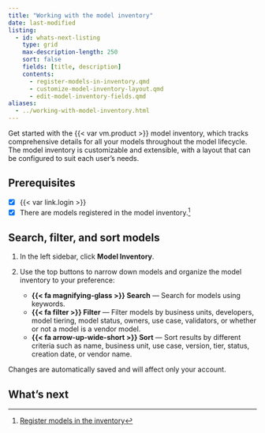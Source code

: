 ```yaml
---
title: "Working with the model inventory"
date: last-modified
listing:
  - id: whats-next-listing
    type: grid
    max-description-length: 250
    sort: false
    fields: [title, description]
    contents:
      - register-models-in-inventory.qmd
      - customize-model-inventory-layout.qmd
      - edit-model-inventory-fields.qmd
aliases:
  - ../working-with-model-inventory.html
---
```


Get started with the {{< var vm.product >}} model inventory, which tracks comprehensive details for all your models throughout the model lifecycle. The model inventory is customizable and extensible, with a layout that can be configured to suit each user's needs.

::: {.prereq}

## Prerequisites

- [x] {{< var link.login >}}
- [x] There are models registered in the model inventory.[^1]

:::

## Search, filter, and sort models

1. In the left sidebar, click **Model Inventory**. 

2. Use the top buttons to narrow down models and organize the model inventory to your preference:
   - **{{< fa magnifying-glass >}} Search** — Search for models using keywords.
   - **{{< fa filter >}} Filter** — Filter models by business units, developers, model tiering, model status, owners, use case, validators, or whether or not a model is a vendor model.
   - **{{< fa arrow-up-wide-short >}} Sort** — Sort results by different criteria such as name, business unit, use case, version, tier, status, creation date, or vendor name.

:::{.callout}
Changes are automatically saved and will affect only your account.
:::

## What's next

:::{#whats-next-listing}
:::

<!-- - [Customize model inventory layout](customize-model-inventory-layout.qmd)
- [Edit model inventory fields](edit-model-inventory-fields.qmd)
- [Manage model inventory fields](manage-model-inventory-fields.qmd) -->



<!-- FOOTNOTES -->

[^1]: [Register models in the inventory](register-models-in-inventory.qmd)
